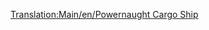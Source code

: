 [[Translation:Main/en/Powernaught Cargo Ship]]{{en/-}}{{Template:Barcos/Es
|Nombre=Barco de Mercancías Powernaut
|Imagen=[[File:en/Toylandcargoship.png|Barco de Mercancías Powernaut]]
|Precio=54.842 € (27.421 £)
|Velocidad=40 km/h (25 mph)
|Coste-anual=3.706 € (1.853 £)
|Diseño=1982
|Duración=30
|Capacidad=190 bolsas de dulces
|Descripción=Reformable para todo excepto para pasajeros.
|Vida-real=Ficción.
}}